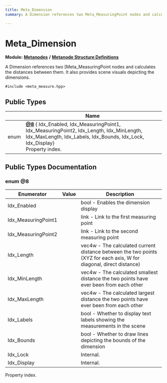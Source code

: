 ```yaml
---
title: Meta_Dimension
summary: A Dimension references two Meta_MeasuringPoint nodes and calculates the distances between them. It also provides scene visuals depicting the dimensions. 

---
```


# Meta_Dimension

**Module:** **[Metanodes](../Modules/group__api__metanodes.mdx)** **/** **[Metanode Structure Definitions](../Modules/group__api__metadefs.mdx)**



A Dimension references two [Meta_MeasuringPoint nodes and calculates the distances between them. It also provides scene visuals depicting the dimensions. 


`#include <meta_measure.hpp>`

## Public Types

|                | Name           |
| -------------- | -------------- |
| enum| **[@8](../Classes/struct_meta___dimension.mdx#enum-@8)** { Idx_Enabled, Idx_MeasuringPoint1, Idx_MeasuringPoint2, Idx_Length, Idx_MinLength, Idx_MaxLength, Idx_Labels, Idx_Bounds, Idx_Lock, Idx_Display}<br />Property index.  |

## Public Types Documentation

### enum @8

| Enumerator | Value | Description |
| ---------- | ----- | ----------- |
| Idx_Enabled | | bool - Enables the dimension display   |
| Idx_MeasuringPoint1 | | link - Link to the first measuring point   |
| Idx_MeasuringPoint2 | | link - Link to the second measuring point   |
| Idx_Length | | vec4w - The calculated current distance between the two points (XYZ for each axis, W for diagonal, direct distance)   |
| Idx_MinLength | | vec4w - The calculated smallest distance the two points have ever been from each other   |
| Idx_MaxLength | | vec4w - The calculated largest distance the two points have ever been from each other   |
| Idx_Labels | | bool - Whether to display text labels showing the measurements in the scene   |
| Idx_Bounds | | bool - Whether to draw lines depicting the bounds of the dimension   |
| Idx_Lock | | Internal.   |
| Idx_Display | | Internal.   |



Property index. 

